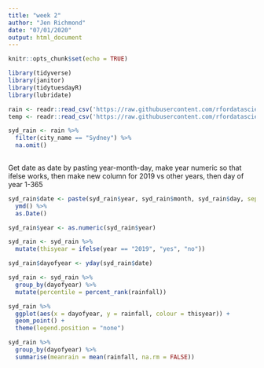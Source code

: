 ```yaml
---
title: "week 2"
author: "Jen Richmond"
date: "07/01/2020"
output: html_document
---
```


```r
knitr::opts_chunk$set(echo = TRUE)
```

```r
library(tidyverse)
library(janitor)
library(tidytuesdayR)
library(lubridate)
```

```r
rain <- readr::read_csv('https://raw.githubusercontent.com/rfordatascience/tidytuesday/master/data/2020/2020-01-07/rainfall.csv')
temp <- readr::read_csv('https://raw.githubusercontent.com/rfordatascience/tidytuesday/master/data/2020/2020-01-07/temperature.csv')

```

```r
syd_rain <- rain %>%
  filter(city_name == "Sydney") %>%
  na.omit() 
  

```
Get date as date by pasting year-month-day, make year numeric so that ifelse works, then make new column for 2019 vs other years, then day of year 1-365
```r
syd_rain$date <- paste(syd_rain$year, syd_rain$month, syd_rain$day, sep="-") %>% 
  ymd() %>% 
  as.Date() 

syd_rain$year <- as.numeric(syd_rain$year)

syd_rain <- syd_rain %>%
  mutate(thisyear = ifelse(year == "2019", "yes", "no")) 

syd_rain$dayofyear <- yday(syd_rain$date)

syd_rain <- syd_rain %>%
  group_by(dayofyear) %>%
  mutate(percentile = percent_rank(rainfall))

```


```r
syd_rain %>%
  ggplot(aes(x = dayofyear, y = rainfall, colour = thisyear)) +
  geom_point() +
  theme(legend.position = "none") 
```

```r
syd_rain %>%
  group_by(dayofyear) %>%
  summarise(meanrain = mean(rainfall, na.rm = FALSE))
```


